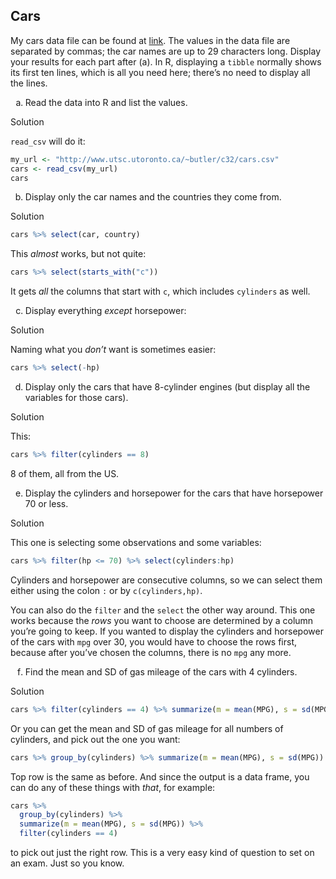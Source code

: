 ##  Cars


 My cars data file can be found at
[link](http://www.utsc.utoronto.ca/~butler/c32/cars.csv). 
The values in
the data file are separated by commas; the car names are up to 29
characters long.  Display your results for each part after (a). In R,
displaying a `tibble` normally shows its first ten lines, which
is all you need here; there's no need to display all the lines.


(a) Read the data into R and list the values.


Solution


`read_csv` will do it:
```r
my_url <- "http://www.utsc.utoronto.ca/~butler/c32/cars.csv"
cars <- read_csv(my_url)
cars
```

 
      


(b) Display only the car names and the countries they come from.


Solution



```r
cars %>% select(car, country)
```

 

This *almost* works, but not quite:

```r
cars %>% select(starts_with("c"))
```

 

It gets *all* the columns that start with `c`, which
includes `cylinders` as well.
      


(c) Display everything *except* horsepower:


Solution


Naming what you *don't* want is sometimes easier:
```r
cars %>% select(-hp)
```

 
      


(d) Display only the cars that have 8-cylinder engines (but
display all the variables for those cars).


Solution


This:
```r
cars %>% filter(cylinders == 8)
```

 
8 of them, all from the US.
      


(e) Display the cylinders and horsepower for the cars that have
horsepower 70 or less.


Solution


This one is selecting some observations and some variables:
```r
cars %>% filter(hp <= 70) %>% select(cylinders:hp)
```

 

Cylinders and horsepower are consecutive columns, so we can select
them either using the colon `:` or by
`c(cylinders,hp)`. 

You can also do the `filter` and the
`select` the other way around.
This one works because the *rows* you want to
choose are determined by a column you're going to keep. If you wanted
to display the cylinders and horsepower of the cars with `mpg`
over 30, you would have to choose the rows first, because after you've
chosen the columns, there is no `mpg` any more.
      


(f) Find the mean and SD of gas mileage of the cars with 4 cylinders.


Solution



```r
cars %>% filter(cylinders == 4) %>% summarize(m = mean(MPG), s = sd(MPG))
```

 

Or you can get the mean and SD of gas mileage for all numbers of
cylinders, and pick out the one you want:

```r
cars %>% group_by(cylinders) %>% summarize(m = mean(MPG), s = sd(MPG))
```

 

Top row is the same as before. And since the output is a data frame,
you can do any of these things with *that*, for example:

```r
cars %>%
  group_by(cylinders) %>%
  summarize(m = mean(MPG), s = sd(MPG)) %>%
  filter(cylinders == 4)
```

 

to pick out just the right row.
This is a very easy kind of question to set on an exam. Just so you know.
      



